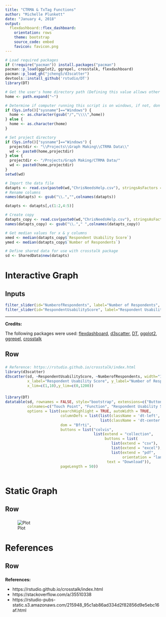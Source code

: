 ```yaml
---
title: "CTRMA & TxTag Functions"
author: "Michelle Plunkett"
date: "January 4, 2018"
output:
  flexdashboard::flex_dashboard:
    orientation: rows
    theme: bootstrap
    source_code: embed
    favicon: favicon.png
---
```


```r
# Load required packages
if (!require("pacman")) install.packages("pacman")
pacman::p_load(ggplot2, ggrepel, crosstalk, flexdashboard)
pacman::p_load_gh("jcheng5/d3scatter")
devtools::install_github('rstudio/DT')
library(DT)

# Get the user's home directory path (Defining this value allows other users to easily run this script)
home <- path.expand("~")

# Determine if computer running this script is on windows, if not, don't change path to backslashes 
if (Sys.info()["sysname"]=="Windows") {
  home <- as.character(gsub("/","\\\\",home))
} else {
  home <- as.character(home)
}

# Set project directory
if (Sys.info()["sysname"]=="Windows") {
  projectdir <- "\\Projects\\Graph Making\\CTRMA Data\\"
  wd <- paste0(home,projectdir)
} else {
  projectdir <- "/Projects/Graph Making/CTRMA Data/"
  wd <- paste0(home,projectdir)
}
setwd(wd)

# Import the data file
datapts <- read.csv(paste0(wd,"ChrisNeedsHelp.csv"), stringsAsFactors = F)
# Rename columns
names(datapts) <- gsub("\\.","",colnames(datapts))

datapts <- datapts[,c(1:2,4:5)]

# Create copy
datapts_copy <- read.csv(paste0(wd,"ChrisNeedsHelp.csv"), stringsAsFactors = F)
names(datapts_copy) <- gsub("\\."," ",colnames(datapts_copy))

# Get median values for x & y columns
xmed <- median(datapts_copy$`Respondent Usability Score`)
ymed <- median(datapts_copy$`Number of Respondents`)

# Define shared data for use with crosstalk package
sd <- SharedData$new(datapts)

```

Interactive Graph
=======================================================================

Inputs {.sidebar}
-----------------------------------------------------------------------

```r
filter_slider(id="NumberofRespondents", label="Number of Respondents", sd, step=25, column=~NumberofRespondents)
filter_slider(id="RespondentUsabilityScore", label="Respondent Usability Score", sd, step=0.1, column=~RespondentUsabilityScore)
```

---

**Credits:**

The following packages were used: [flexdashboard](http://rmarkdown.rstudio.com/flexdashboard/),  [d3scatter](https://github.com/jcheng5/d3scatter), [DT](https://cran.r-project.org/web/packages/DT/index.html), [ggplot2](http://ggplot2.org/), [ggrepel](https://cran.r-project.org/web/packages/ggrepel/index.html), [crosstalk](https://rstudio.github.io/crosstalk/index.html)

Row
-------------------------------------

###

```r
# Reference: https://rstudio.github.io/crosstalk/index.html
library(d3scatter)
d3scatter(sd, ~RespondentUsabilityScore, ~NumberofRespondents, width="100%", 
          x_label="Respondent Usability Score", y_label="Number of Respondents",
          x_lim=c(1,10),y_lim=c(0,1200))
```

### 

```r
library(DT)
datatable(sd, rownames = FALSE, style="bootstrap", extensions=c("Buttons"), filter = 'top',
          colnames=c("Touch Point", "Function", "Respondent Usability Score", "Number of Respondents"),
          options = list(searchHighlight = TRUE, autoWidth = TRUE,
                         columnDefs = list(list(className = 'dt-left', targets = c(0,1)),
                                           list(className = 'dt-center', targets = c(2,3))),
                         dom = "Bfrti",
                         buttons = list("colvis",
                                        list(extend = "collection",
                                             buttons = list(
                                                list(extend = "csv"),
                                                list(extend = "excel"),
                                                list(extend = "pdf",
                                                     orientation = "landscape")),
                                              text = "Download")),
                         pageLength = 50))
                        
```


Static Graph
=========================================================

Row
-------------------------------------

###

![Plot](Plot-v4-purple.png)

References
=========================================================

Row
-------------------------------------

###

**References:**

- https://rstudio.github.io/crosstalk/index.html
- https://stackoverflow.com/a/35510338
- https://rstudio-pubs-static.s3.amazonaws.com/215948_95c1ab86ad334d2f82856d9e5ebc16af.html 

